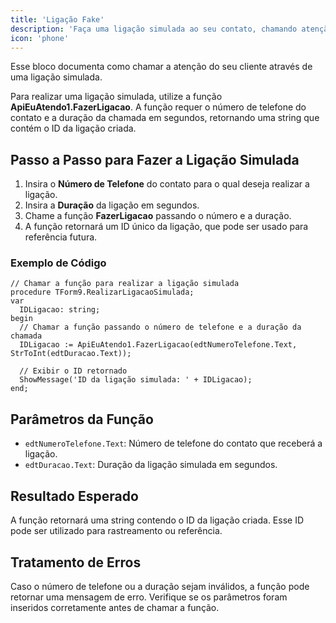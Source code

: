 ```yaml
---
title: 'Ligação Fake'
description: 'Faça uma ligação simulada ao seu contato, chamando atenção assim do seu cliente'
icon: 'phone'
---
```


Esse bloco documenta como chamar a atenção do seu cliente através de uma ligação simulada.

Para realizar uma ligação simulada, utilize a função **ApiEuAtendo1.FazerLigacao**. A função requer o número de telefone do contato e a duração da chamada em segundos, retornando uma string que contém o ID da ligação criada.

## Passo a Passo para Fazer a Ligação Simulada

1. Insira o **Número de Telefone** do contato para o qual deseja realizar a ligação.
2. Insira a **Duração** da ligação em segundos.
3. Chame a função **FazerLigacao** passando o número e a duração.
4. A função retornará um ID único da ligação, que pode ser usado para referência futura.

### Exemplo de Código

```delphi
// Chamar a função para realizar a ligação simulada
procedure TForm9.RealizarLigacaoSimulada;
var
  IDLigacao: string;
begin
  // Chamar a função passando o número de telefone e a duração da chamada
  IDLigacao := ApiEuAtendo1.FazerLigacao(edtNumeroTelefone.Text, StrToInt(edtDuracao.Text));
  
  // Exibir o ID retornado
  ShowMessage('ID da ligação simulada: ' + IDLigacao);
end;
```

## Parâmetros da Função

- `edtNumeroTelefone.Text`: Número de telefone do contato que receberá a ligação.
- `edtDuracao.Text`: Duração da ligação simulada em segundos.

## Resultado Esperado
A função retornará uma string contendo o ID da ligação criada. Esse ID pode ser utilizado para rastreamento ou referência.

## Tratamento de Erros
Caso o número de telefone ou a duração sejam inválidos, a função pode retornar uma mensagem de erro. Verifique se os parâmetros foram inseridos corretamente antes de chamar a função.

